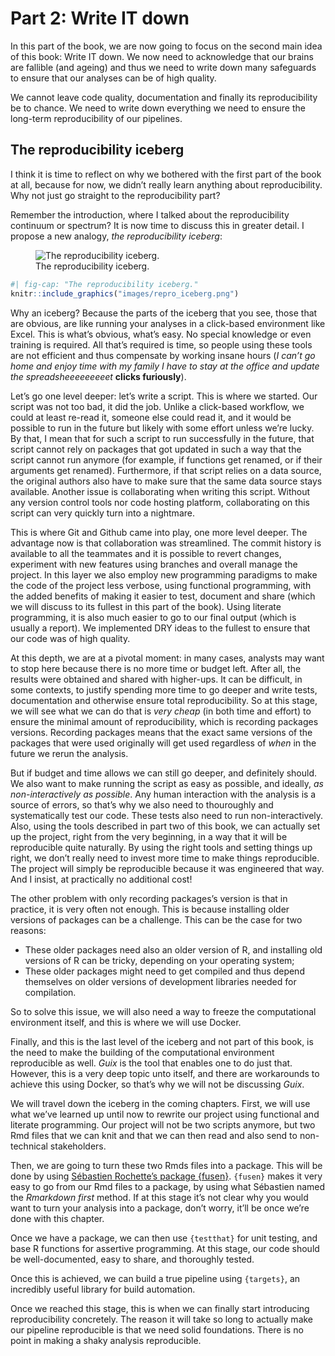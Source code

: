 # Part 2: Write IT down

In this part of the book, we are now going to focus on the second main idea of
this book: Write IT down. We now need to acknowledge that our brains are
fallible (and ageing) and thus we need to write down many safeguards to ensure
that our analyses can be of high quality.

We cannot leave code quality, documentation and finally its reproducibility be
to chance. We need to write down everything we need to ensure the long-term
reproducibility of our pipelines.

## The reproducibility iceberg

I think it is time to reflect on why we bothered with the first part of the book
at all, because for now, we didn’t really learn anything about reproducibility.
Why not just go straight to the reproducibility part?

Remember the introduction, where I talked about the reproducibility continuum or
spectrum? It is now time to discuss this in greater detail. I propose a new
analogy, *the reproducibility iceberg*:

::: {.content-hidden when-format="pdf"}
<figure>
    <img src="images/repro_iceberg.png"
         alt="The reproducibility iceberg."></img>
    <figcaption>The reproducibility iceberg.</figcaption>
</figure>
:::

::: {.content-visible when-format="pdf"}
```r
#| fig-cap: "The reproducibility iceberg."
knitr::include_graphics("images/repro_iceberg.png")
```
:::


Why an iceberg? Because the parts of the iceberg that you see, those that are
obvious, are like running your analyses in a click-based environment like Excel.
This is what’s obvious, what’s easy. No special knowledge or even training is
required. All that’s required is time, so people using these tools are not
efficient and thus compensate by working insane hours (*I can’t go home and
enjoy time with my family I have to stay at the office and update the
spreadsheeeeeeeeet* **clicks furiously**).

Let’s go one level deeper: let’s write a script. This is where we started. Our
script was not too bad, it did the job. Unlike a click-based workflow, we could
at least re-read it, someone else could read it, and it would be possible to run
in the future but likely with some effort unless we’re lucky. By that, I mean
that for such a script to run successfully in the future, that script cannot
rely on packages that got updated in such a way that the script cannot run
anymore (for example, if functions get renamed, or if their arguments get
renamed). Furthermore, if that script relies on a data source, the original
authors also have to make sure that the same data source stays available.
Another issue is collaborating when writing this script. Without any version
control tools nor code hosting platform, collaborating on this script can very
quickly turn into a nightmare.

This is where Git and Github came into play, one more level deeper. The
advantage now is that collaboration was streamlined. The commit history is
available to all the teammates and it is possible to revert changes, experiment
with new features using branches and overall manage the project. In this layer
we also employ new programming paradigms to make the code of the project less
verbose, using functional programming, with the added benefits of making it
easier to test, document and share (which we will discuss to its fullest in this
part of the book). Using literate programming, it is also much easier to go to
our final output (which is usually a report). We implemented DRY ideas to the
fullest to ensure that our code was of high quality.

At this depth, we are at a pivotal moment: in many cases, analysts may want to
stop here because there is no more time or budget left. After all, the results
were obtained and shared with higher-ups. It can be difficult, in some contexts,
to justify spending more time to go deeper and write tests, documentation and
otherwise ensure total reproducibility. So at this stage, we will see what we
can do that is *very cheap* (in both time and effort) to ensure the minimal
amount of reproducibility, which is recording packages versions. Recording
packages means that the exact same versions of the packages that were used
originally will get used regardless of *when* in the future we rerun the
analysis.

But if budget and time allows we can still go deeper, and definitely should. We
also want to make running the script as easy as possible, and ideally, *as
non-interactively as possible*. Any human interaction with the analysis is a
source of errors, so that’s why we also need to thouroughly and systematically
test our code. These tests also need to run non-interactively. Also, using the
tools described in part two of this book, we can actually set up the project,
right from the very beginning, in a way that it will be reproducible quite
naturally. By using the right tools and setting things up right, we don’t really
need to invest more time to make things reproducible. The project will simply be
reproducible because it was engineered that way. And I insist, at practically
no additional cost!

The other problem with only recording packages’s version is that in practice, it
is very often not enough. This is because installing older versions of packages
can be a challenge. This can be the case for two reasons:

- These older packages need also an older version of R, and installing old versions of R can be tricky, depending on your operating system;
- These older packages might need to get compiled and thus depend themselves on older versions of development libraries needed for compilation.

So to solve this issue, we will also need a way to freeze the computational
environment itself, and this is where we will use Docker.

Finally, and this is the last level of the iceberg and not part of this book,
is the need to make the building of the computational environment reproducible
as well. *Guix* is the tool that enables one to do just that. However, this is a
very deep topic unto itself, and there are workarounds to achieve this using
Docker, so that’s why we will not be discussing *Guix*.

We will travel down the iceberg in the coming chapters. First, we will use what
we’ve learned up until now to rewrite our project using functional and literate
programming. Our project will not be two scripts anymore, but two Rmd files that
we can knit and that we can then read and also send to non-technical
stakeholders.

Then, we are going to turn these two Rmds files into a package. This will be
done by using [Sébastien Rochette’s package
{fusen}](https://thinkr-open.github.io/fusen/). `{fusen}` makes it very easy to
go from our Rmd files to a package, by using what Sébastien named the *Rmarkdown
first* method. If at this stage it’s not clear why you would want to turn your
analysis into a package, don’t worry, it’ll be once we’re done with this
chapter. 

Once we have a package, we can then use `{testthat}` for unit testing, and base
R functions for assertive programming. At this stage, our code should be
well-documented, easy to share, and thoroughly tested.

Once this is achieved, we can build a true pipeline using `{targets}`, an
incredibly useful library for build automation.

Once we reached this stage, this is when we can finally start introducing
reproducibility concretely. The reason it will take so long to actually make our
pipeline reproducible is that we need solid foundations. There is no point in
making a shaky analysis reproducible.
